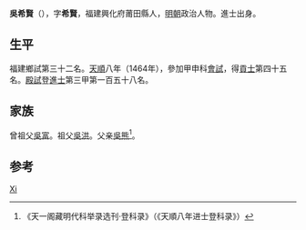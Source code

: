 '''吳希賢'''（{{bd|1437年||？}}），字'''希賢'''，福建興化府莆田縣人，[[明朝|明朝]]政治人物。進士出身。

== 生平 ==
福建鄉試第三十二名。[[天顺_(明朝)|天順]]八年（1464年），參加甲申科[[會試|會試]]，得[[貢士|貢士]]第四十五名。[[殿試|殿試]]登[[進士|進士]]第三甲第一百五十八名。

== 家族 ==
曾祖父[[吳富|吳富]]。祖父[[吳洪|吳洪]]。父亲[[吳熊|吳熊]]<ref>《天一阁藏明代科举录选刊·登科录》（《天順八年进士登科录》）</ref>。

== 参考 ==
{{reflist}}

{{天順八年甲申科殿試金榜}}

{{Authority control}}
{{DEFAULTSORT:Wu}}
[[Category:吴姓|Xi]]

{{明朝人物小作品}}